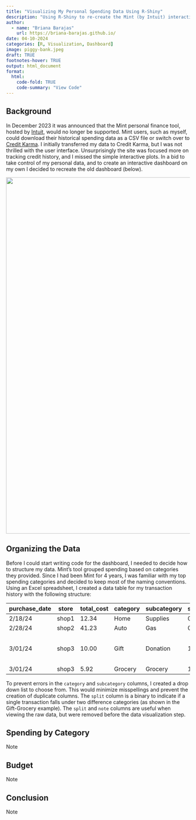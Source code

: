```yaml
---
title: "Visualizing My Personal Spending Data Using R-Shiny"
description: "Using R-Shiny to re-create the Mint (by Intuit) interactive dashboard"
author: 
  - name: "Briana Barajas"
    url: https://briana-barajas.github.io/
date: 04-10-2024
categories: [R, Visualization, Dashboard]
image: piggy-bank.jpeg
draft: TRUE
footnotes-hover: TRUE
output: html_document
format: 
  html:
    code-fold: TRUE
    code-summary: "View Code"    
---
```


## Background

In December 2023 it was announced that the Mint personal finance tool, hosted by [Intuit](https://www.intuit.com/), would no longer be supported. Mint users, such as myself, could download their historical spending data as a CSV file or switch over to [Credit Karma](https://www.creditkarma.com/). I initially transferred my data to Credit Karma, but I was not thrilled with the user interface. Unsurprisingly the site was focused more on tracking credit history, and I missed the simple interactive plots. In a bid to take control of my personal data, and to create an interactive dashboard on my own I decided to recreate the old dashboard (below).

![](mint-spending-original.png){fig-align="center" width="974"}

## Organizing the Data

Before I could start writing code for the dashboard, I needed to decide how to structure my data. Mint's tool grouped spending based on categories they provided. Since I had been Mint for 4 years, I was familiar with my top spending categories and decided to keep most of the naming conventions. Using an Excel spreadsheet, I created a data table for my transaction history with the following structure:

| purchase_date | store | total_cost | category | subcategory | split | note                     |
|--------------|---------|-----------|------------|--------------|---------|-----|
| 2/18/24       | shop1 | 12.34      | Home     | Supplies    | 0     | NA                       |
| 2/28/24       | shop2 | 41.23      | Auto     | Gas         | 0     | NA                       |
| 3/01/24       | shop3 | 10.00      | Gift     | Donation    | 1     | Donated at grocery store |
| 3/01/24       | shop3 | 5.92       | Grocery  | Grocery     | 1     | NA                       |

To prevent errors in the `category` and `subcategory` columns, I created a drop down list to choose from. This would minimize misspellings and prevent the creation of duplicate columns. The `split` column is a binary to indicate if a single transaction falls under two difference categories (as shown in the Gift-Grocery example). The `split` and `note` columns are useful when viewing the raw data, but were removed before the data visualization step.

## Spending by Category
Note

## Budget
Note

## Conclusion
Note
